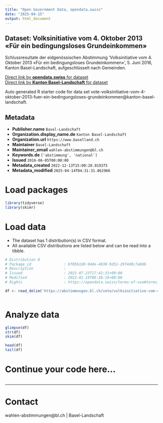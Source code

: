 ```yaml
---
title: "Open Government Data, opendata.swiss"
date: "2025-04-15"
output: html_document
---
```


## Dataset: Volksinitiative vom 4. Oktober 2013 «Für ein bedingungsloses Grundeinkommen»

Schlussresultate der eidgenössischen Abstimmung 'Volksinitiative vom 4. Oktober 2013 «Für ein bedingungsloses Grundeinkommen»', 5. Juni 2016, Kanton Basel-Landschaft, aufgeschlüsselt nach Gemeinden.

[Direct link by **opendata.swiss** for dataset](https://opendata.swiss/de/dataset/volksinitiative-vom-4-oktober-2013-fur-ein-bedingungsloses-grundeinkommen)<br>
[Direct link by **Kanton Basel-Landschaft** for dataset](https://abstimmungen.bl.ch/vote/volksinitiative-vom-4-oktober-2013-fuer-ein-bedingungsloses-grundeinkommen/data)

Auto generated R starter code for data set vote-volksinitiative-vom-4-oktober-2013-fuer-ein-bedingungsloses-grundeinkommen@kanton-basel-landschaft.

## Metadata

- **Publisher.name** `Basel-Landschaft`
- **Organization.display_name.de** `Kanton Basel-Landschaft`
- **Organization.url** `https://www.baselland.ch`
- **Maintainer** `Basel-Landschaft`
- **Maintainer_email** `wahlen-abstimmungen@bl.ch`
- **Keywords.de** `['abstimmung', 'national']`
- **Issued** `2016-06-05T00:00:00`
- **Metadata_created** `2022-12-13T15:00:28.019375`
- **Metadata_modified** `2025-04-14T04:31:31.862966`


# Load packages

```r

library(tidyverse)
library(skimr)

```

# Load data

-   The dataset has 1 distribution(s) in CSV format.
-   All available CSV distributions are listed below and can be read into a tibble.

```r

# Distribution 0
# Package_id               : bf05b1d0-94de-4830-9d51-29f4d0c7a0d6
# Description              : 
# Issued                   : 2021-07-23T17:42:31+00:00
# Modified                 : 2022-01-19T06:36:16+00:00
# Rights                   : https://opendata.swiss/terms-of-use#terms_by

df <- read_delim('https://abstimmungen.bl.ch/vote/volksinitiative-vom-4-oktober-2013-fuer-ein-bedingungsloses-grundeinkommen/data-csv')



```

# Analyze data

```r

glimpse(df)
str(df)
skim(df)

head(df)
tail(df)

```

# Continue your code here...

```r

```

------------------------------------------------------------------------

# Contact

wahlen-abstimmungen@bl.ch | Basel-Landschaft
